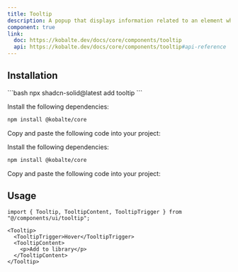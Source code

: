 ```yaml
---
title: Tooltip
description: A popup that displays information related to an element when the element receives keyboard focus or the mouse hovers over it.
component: true
link:
  doc: https://kobalte.dev/docs/core/components/tooltip
  api: https://kobalte.dev/docs/core/components/tooltip#api-reference
---
```



<ComponentPreview name="tooltip-demo" client:only="solid-js" />

## Installation

<ComponentInstallation client:only="solid-js">

<Fragment slot="cli">
```bash
npx shadcn-solid@latest add tooltip
```
</Fragment>

<Step slot="tw">

<StepItem>Install the following dependencies:</StepItem>
```bash
npm install @kobalte/core
```

<StepItem>Copy and paste the following code into your project:</StepItem>
<ComponentSource name="tooltip" client:only="solid-js" />

</Step>

<Step slot="uno">

<StepItem>Install the following dependencies:</StepItem>
```bash
npm install @kobalte/core
```

<StepItem>Copy and paste the following code into your project:</StepItem>
<ComponentSource name="tooltip" client:only="solid-js" />

</Step>

</ComponentInstallation>

## Usage

```tsx
import { Tooltip, TooltipContent, TooltipTrigger } from "@/components/ui/tooltip";
```

```tsx
<Tooltip>
  <TooltipTrigger>Hover</TooltipTrigger>
  <TooltipContent>
    <p>Add to library</p>
  </TooltipContent>
</Tooltip>
```